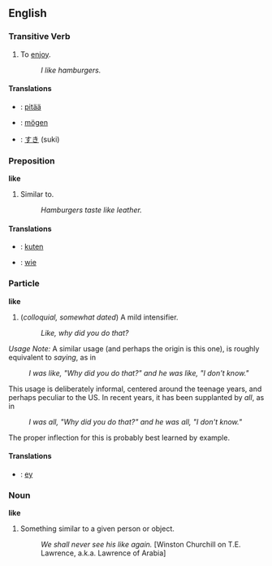 ==English==

===Transitive Verb===
# To [[enjoy]].
#: ''I like hamburgers.''

====Translations====
* {{fi}}: [[pitää]]
* {{de}}: [[mögen]]
* {{ja}}: [[すき]] (suki)

===Preposition===
'''like'''
# Similar to.
#: ''Hamburgers taste like leather.''

====Translations====
*{{fi}}: [[kuten]]
*{{de}}: [[wie]]

===Particle===
'''like'''
# (''colloquial, somewhat dated'') A mild intensifier.
#: ''Like, why did you do that?''

''Usage Note:'' A similar usage (and perhaps the origin is this one), is roughly equivalent to ''saying'', as in

: ''I was like, "Why did you do that?" and he was like, "I don't know."''

This usage is deliberately informal, centered around the teenage years, and perhaps peculiar to the US.  In recent years, it has been supplanted by ''all'', as in

: ''I was all, "Why did you do that?" and he was all, "I don't know."''

The proper inflection for this is probably best learned by example.

==== Translations ====
* {{de}}: [[ey]]

===Noun===
'''like'''
# Something similar to a given person or object.
#: ''We shall never see his like again.'' [Winston Churchill on T.E. Lawrence, a.k.a. Lawrence of Arabia]
